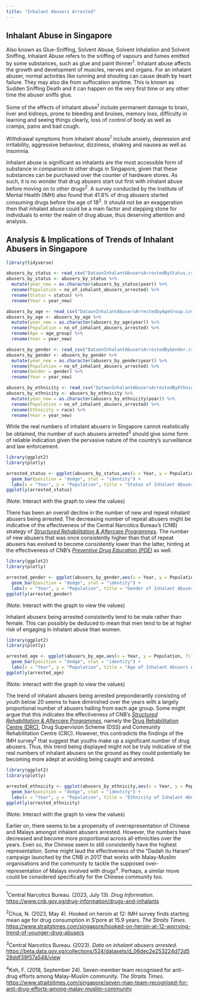 ```yaml
---
title: "Inhalant Abusers Arrested"
---
```


## Inhalant Abuse in Singapore

Also known as Glue-Sniffing, Solvent Abuse, Solvent Inhalation and Solvent Sniffing, Inhalant Abuse refers to the sniffing of vapours and fumes emitted by some substances, such as glue and paint thinner^1^. Inhalant abuse affects the growth and development of muscles, nerves and organs. For an inhalant abuser, normal activities like running and shouting can cause death by heart failure. They may also die from suffocation anytime. This is known as Sudden Sniffing Death and it can happen on the very first time or any other time the abuser sniffs glue.

Some of the effects of inhalant abuse^1^ include permanent damage to brain, liver and kidneys, prone to bleeding and bruises, memory loss, difficulty in learning and seeing things clearly, loss of control of body as well as cramps, pains and bad cough.

Withdrawal symptoms from inhalant abuse^1^ include anxiety, depression and irritability, aggressive behaviour, dizziness, shaking and nausea as well as insomnia.

Inhalant abuse is significant as inhalants are the most accessible form of substance in comparison to other drugs in Singapore, given that these substances can be purchased over the counter of hardware stores. As such, it is no wonder that drug abusers start out first with inhalant abuse before moving on to other drugs^2^. A survey conducted by the Institute of Mental Health (IMH) also found that 41.8% of drug abusers started consuming drugs before the age of 18^2^. It should not be an exaggeration then that inhalant abuse could be a main factor and stepping stone for individuals to enter the realm of drug abuse, thus deserving attention and analysis.

## Analysis & Implications of Trends of Inhalant Abusers in Singapore

```r
library(tidyverse)

abusers_by_status <- read_csv("DataonInhalantAbusersArrestedByStatus.csv")
abusers_by_status <- abusers_by_status %>%
  mutate(year_new = as.character(abusers_by_status$year)) %>%
  rename(Population = no_of_inhalant_abusers_arrested) %>%
  rename(Status = status) %>%
  rename(Year = year_new)

abusers_by_age <- read_csv("DataonInhalantAbusersArrestedbyAgeGroup.csv")
abusers_by_age <- abusers_by_age %>%
  mutate(year_new = as.character(abusers_by_age$year)) %>%
  rename(Population = no_of_inhalant_abusers_arrested) %>%
  rename(Age = age_group) %>%
  rename(Year = year_new)

abusers_by_gender <- read_csv("DataonInhalantAbusersArrestedByGender.csv")
abusers_by_gender <- abusers_by_gender %>%
  mutate(year_new = as.character(abusers_by_gender$year)) %>%
  rename(Population = no_of_inhalant_abusers_arrested) %>%
  rename(Gender = gender) %>%
  rename(Year = year_new)

abusers_by_ethnicity <- read_csv("DataonInhalantAbusersArrestedByEthnicGroup.csv")
abusers_by_ethnicity <- abusers_by_ethnicity %>%
  mutate(year_new = as.character(abusers_by_ethnicity$year)) %>%
  rename(Population = no_of_inhalant_abusers_arrested) %>%
  rename(Ethnicity = race) %>%
  rename(Year = year_new)
```

While the real numbers of inhalant abusers in Singapore cannot realistically be obtained, the number of such abusers arrested^3^ should give some form of reliable indication given the pervasive nature of the country’s surveillance and law enforcement.

```r
library(ggplot2)
library(plotly)

arrested_status <- ggplot(abusers_by_status,aes(x = Year, y = Population, fill = Status)) + 
  geom_bar(position = "dodge", stat = "identity") +
  labs(x = "Year", y = "Population", title = "Status of Inhalant Abusers Arrested", fill = "Status")
ggplotly(arrested_status)
```

(Note: Interact with the graph to view the values)

There has been an overall decline in the number of new and repeat inhalant abusers being arrested. The decreasing number of repeat abusers might be indicative of the effectiveness of the Central Narcotics Bureau’s (CNB) strategy of [*Structured Rehabilitation & Aftercare Programmes*](index.qmd). The number of new abusers that was once consistently higher than that of repeat abusers has evolved to become consistently lower than the latter, hinting at the effectiveness of CNB’s [*Preventive Drug Education (PDE)*](index.qmd) as well. 

```r
library(ggplot2)
library(plotly)

arrested_gender <- ggplot(abusers_by_gender,aes(x = Year, y = Population, fill = Gender)) + 
  geom_bar(position = "dodge", stat = "identity") +
  labs(x = "Year", y = "Population", title = "Gender of Inhalant Abusers Arrested", fill = "Gender")
ggplotly(arrested_gender)
```

(Note: Interact with the graph to view the values)

Inhalant abusers being arrested consistently tend to be male rather than female. This can possibly be deduced to mean that men tend to be at higher risk of engaging in inhalant abuse than women.

```r
library(ggplot2)
library(plotly)

arrested_age <- ggplot(abusers_by_age,aes(x = Year, y = Population, fill = Age)) + 
  geom_bar(position = "dodge", stat = "identity") +
  labs(x = "Year", y = "Population", title = "Age of Inhalant Abusers Arrested", fill = "Age Group")
ggplotly(arrested_age)
```

(Note: Interact with the graph to view the values)

The trend of inhalant abusers being arrested preponderantly consisting of youth below 20 seems to have diminished over the years with a largely proportional number of abusers hailing from each age group. Some might argue that this indicates the effectiveness of CNB’s [*Structured Rehabilitation & Aftercare Programmes*](index.qmd), namely the [Drug Rehabilitation Centre (DRC)](index.qmd), Drug Supervision Scheme (DSS) and Community Rehabilitation Centre (CRC). However, this contradicts the findings of the IMH survey^2^ that suggest that youths make up a significant number of drug abusers. Thus, this trend being displayed might not be truly indicative of the real numbers of inhalant abusers on the ground as they could potentially be becoming more adept at avoiding being caught and arrested.

```r
library(ggplot2)
library(plotly)

arrested_ethnicity <- ggplot(abusers_by_ethnicity,aes(x = Year, y = Population, fill = Ethnicity)) + 
  geom_bar(position = "dodge", stat = "identity") +
  labs(x = "Year", y = "Population", title = "Ethnicity of Inhalant Abusers Arrested", fill = "Ethnicity")
ggplotly(arrested_ethnicity)
```

(Note: Interact with the graph to view the values)

Earlier on, there seems to be a propensity of overrepresentation of Chinese and Malays amongst inhalant abusers arrested. However, the numbers have decreased and become more proportional across all ethnicities over the years. Even so, the Chinese seem to still consistently have the highest representation. Some might laud the effectiveness of the “Dadah itu Haram” campaign launched by the CNB in 2017 that works with Malay-Muslim organisations and the community to tackle the supposed over-representation of Malays involved with drugs^4^. Perhaps, a similar move could be considered specifically for the Chinese community too.

---

^1^Central Narcotics Bureau. (2023, July 13). *Drug Information*. <https://www.cnb.gov.sg/drug-information/drugs-and-inhalants>

^2^Chua, N. (2023, May 4). Hooked on heroin at 12: IMH survey finds starting mean age for drug consumption in S’pore at 15.9 years. *The Straits Times*. <https://www.straitstimes.com/singapore/hooked-on-heroin-at-12-worrying-trend-of-younger-drug-abusers>

^3^Central Narcotics Bureau. (2023). *Data on inhalant abusers arrested*. <https://beta.data.gov.sg/collections/524/datasets/d_06dec2e253224d72d528ddf39f57a548/view>

^4^Koh, F. (2018, September 24). Seven-member team recognised for anti-drug efforts among Malay-Muslim community. *The Straits Times*. <https://www.straitstimes.com/singapore/seven-man-team-recognised-for-anti-drug-efforts-among-malay-muslim-community>